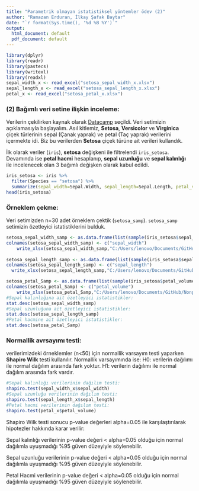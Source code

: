 ```yaml
---
title: "Parametrik olmayan istatistiksel yöntemler ödev (2)"
author: "Ramazan Erduran, İlkay Şafak Baytar"
date: "`r format(Sys.time(), '%d %B %Y')`"
output: 
  html_document: default
  pdf_document: default
---
```


```r
library(dplyr)
library(readr)
library(pastecs)
library(writexl)
library(readxl)
sepal_width_x <- read_excel("setosa_sepal_width_x.xlsx")
sepal_length_x <- read_excel("setosa_sepal_length_x.xlsx")
petal_x <- read_excel("setosa_petal_x.xlsx")

```

### (2) Bağımlı veri setine ilişkin inceleme:

  Verilerin çekilirken kaynak olarak [Datacamp](datacamp.com) seçildi. Veri setimizin açıklamasıyla başlayalım. Asıl kitlemiz, **Setosa**, **Versicolor** ve **Virginica** çiçek türlerinin sepal (Çanak yaprak) ve petal (Taç yaprak) verilerini içermekte idi. Biz bu verilerden **Setosa** çiçek türüne ait verileri kullandık.
  
  İlk olarak veriler (`iris`), **setosa** değişkeni ile filtrelendi `iris_setosa`. Devamında ise **petal hacmi** hesaplanıp, **sepal uzunluğu** ve **sepal kalınlığı** ile incelenecek olan 3 bağımlı değişken olarak kabul edildi.

```r
iris_setosa <- iris %>%
  filter(Species == "setosa") %>%
  summarize(sepal_width=Sepal.Width, sepal_length=Sepal.Length, petal_volume=Petal.Length*Petal.Width)
head(iris_setosa)


```

### Örneklem çekme:
  Veri setimizden n=30 adet örneklem çektik (`setosa_samp`). `setosa_samp` setimizin özetleyici istatistiklerini bulduk. 

```r

setosa_sepal_width_samp <- as.data.frame(list(sample(iris_setosa$sepal_width,30,replace=F)))
colnames(setosa_sepal_width_samp) <- c("sepal_width")
    write_xlsx(setosa_sepal_width_samp,"C:/Users/lenovo/Documents/GitHub/Nonpar/2/setosa_sepal_width_x.xlsx")
    
setosa_sepal_length_samp <- as.data.frame(list(sample(iris_setosa$sepal_length,20,replace=F)))
colnames(setosa_sepal_length_samp) <- c("sepal_length")
  write_xlsx(setosa_sepal_length_samp,"C:/Users/lenovo/Documents/GitHub/Nonpar/2/setosa_sepal_length_x.xlsx")

setosa_petal_Samp <- as.data.frame(list(sample(iris_setosa$petal_volume,30,replace=F)))
colnames(setosa_petal_Samp) <- c("petal_volume")
    write_xlsx(setosa_petal_Samp,"C:/Users/lenovo/Documents/GitHub/Nonpar/2/setosa_petal_x.xlsx")
#Sepal kalınlığına ait özetleyici istatistikler:
stat.desc(setosa_sepal_width_samp)
#Sepal uzunluğuna ait özetleyici istatistikler:
stat.desc(setosa_sepal_length_samp)
#Petal hacmine ait özetleyici istatistikler:
stat.desc(setosa_petal_Samp)
```

### Normallik avrsayımı testi:

  verilerimizdeki örneklemler (n<50) için normallik varsayım testi yaparken **Shapiro Wilk** testi kullanılır.
Normallik varsayımında ise:
  H0: verilerin dağılımı ile normal dağılım arasında fark yoktur.
  H1: verilerin dağılımı ile normal dağılım arasında fark vardır.

```r
#Sepal kalınlığı verilerinin dağılım testi:
shapiro.test(sepal_width_x$sepal_width)
#Sepal uzunluğu verilerinin dağılım testi:
shapiro.test(sepal_length_x$sepal_length)
#Petal hacmi verilerinin dağılım testi:
shapiro.test(petal_x$petal_volume)
```

 Shapiro Wilk testi sonucu p-value değerleri alpha=0.05 ile karşılaştırılarak hipotezler hakkında karar verilir:
 
 Sepal kalınlığı verilerinin p-value değeri < alpha=0.05 olduğu için normal dağılımla uyuşmadığı %95 güven düzeyiyle söylenebilir.
 
 Sepal uzunluğu verilerinin p-value değeri < alpha=0.05 olduğu için normal dağılımla uyuşmadığı %95 güven düzeyiyle söylenebilir.
 
 Petal Hacmi verilerinin p-value değeri < alpha=0.05 olduğu için normal dağılımla uyuşmadığı %95 güven düzeyiyle söylenebilir.
 